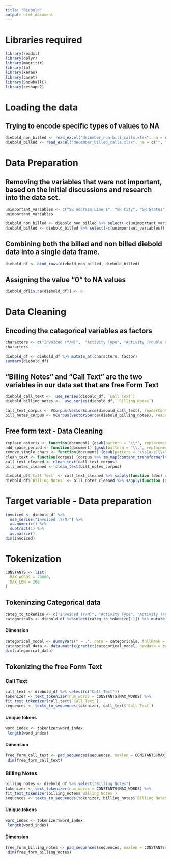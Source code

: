 ```yaml
---
title: "Diebold"
output: html_document
---
```


# Libraries required

```r
library(readxl)
library(dplyr)
library(magrittr)
library(tm)
library(keras)
library(caret)
library(SnowballC)
library(reshape2)
```

# Loading the data 
## Trying to encode specific types of values to NA 

```r
diebold_non_billed <- read_excel("december_non-bill_calls.xlsx", na = c("", "---"), col_types = "text")
diebold_billed <- read_excel("december_billed_calls.xlsx", na = c("", "---"), col_types = "text")
```

# Data Preparation
## Removing the variables that were not important, based on the initial discussions and research into the data set.

```r
unimportant_variables <- c("SR Address Line 1", "SR City", "SR Status", "Activity Status", "Charges Status", "SR Coverage Hours...11", "SR Coverage Hours...28","SR Contact Date","Br Area Desc", "Activity Facts Call Num","Activity Completed Date", "Item Desc", "SR Site","SR Serial Number", "Base Call YN", "Br Region Desc", "SR Number","Br Branch Desc")
unimportant_variables
```


```r
diebold_non_billed <- diebold_non_billed %>% select(-c(unimportant_variables))
diebold_billed <- diebold_billed %>% select(-c(unimportant_variables))
```

## Combining both the billed and non billed diebold data into a single data frame.

```r
diebold_df <- bind_rows(diebold_non_billed, diebold_billed)
```


## Assigning the value "0" to NA values

```r
diebold_df[is.na(diebold_df)] <- 0 
```


# Data Cleaning

## Encoding the categorical variables as factors

```r
characters <- c("Invoiced (Y/N)",  "Activity Type", "Activity Trouble Code", "Coverage Type", "SR Type", "SR Device","SR Owner (Q#)","Cash Vendor & Consumable Contracts", "SR State")
characters
```

```r
diebold_df <- diebold_df %>% mutate_at(characters, factor)
summary(diebold_df)
```

## "Billing Notes" and "Call Text" are the two variables in our data set that are free Form Text

```r
diebold_call_text <-  use_series(diebold_df, `Call Text`)
diebold_billing_notes <-  use_series(diebold_df, `Billing Notes`)
```

```r
call_text_corpus <- VCorpus(VectorSource(diebold_call_text), readerControl = list(language = "en"))
bill_notes_corpus <- VCorpus(VectorSource(diebold_billing_notes), readerControl = list(language = "en"))
```

## Free form text - Data Cleaning 

```r
replace_asterix <- function(document) {gsub(pattern = "\\*", replacement = " ", document)}
add_space_period <- function(document) {gsub(pattern = "\\.", replacement = ". ", document)}
remove_single_chars <- function(document) {gsub(pattern = "\\s[a-z]\\s", replacement = " ", document)}
clean_text <- function(corpus) {corpus %>% tm_map(content_transformer(tolower)) %>% tm_map(content_transformer(replace_asterix)) %>% tm_map(content_transformer(add_space_period)) %>% tm_map(removeNumbers) %>% tm_map(removeWords, stopwords("english")) %>% tm_map(removeWords, c("pm", "am", "edt")) %>% tm_map(removePunctuation) %>% tm_map(content_transformer(remove_single_chars)) %>% tm_map(stripWhitespace) %>% tm_map(content_transformer(trimws)) %>% tm_map(stemDocument)}
call_text_cleaned <- clean_text(call_text_corpus)
bill_notes_cleaned <- clean_text(bill_notes_corpus)
```

```r
diebold_df$`Call Text` <- call_text_cleaned %>% sapply(function (doc) doc$content)
diebold_df$`Billing Notes` <- bill_notes_cleaned %>% sapply(function (doc) doc$content)
```

# Target variable - Data preparation

```r
invoiced <- diebold_df %>%
  use_series("Invoiced (Y/N)") %>%
  as.numeric() %>%
  subtract(1) %>%
  as.matrix()
dim(invoiced)
```

# Tokenization

```r
CONSTANTS <- list(
  MAX_WORDS = 20000,
  MAX_LEN = 200
)
```

## Tokeninzing Categorical data

```r
categ_to_tokenize <- c("Invoiced (Y/N)", "Activity Type", "Activity Trouble Code", "Coverage Type", "SR Type", "SR Device", "SR Owner (Q#)", "Cash Vendor & Consumable Contracts", "SR State")
categoricals <- diebold_df %>%select(categ_to_tokenize[-1]) %>% mutate_all(addNA)
```

#### Dimension

```r
categorical_model <- dummyVars(" ~ .", data = categoricals, fullRank = T)
categorical_data <- data.matrix(predict(categorical_model, newdata = categoricals))
dim(categorical_data)
```

## Tokenizing the free Form Text

### Call Text

```r
call_text <- diebold_df %>% select(c("Call Text"))
tokenizer <- text_tokenizer(num_words = CONSTANTS$MAX_WORDS) %>% 
fit_text_tokenizer(call_text$`Call Text`)
sequences <- texts_to_sequences(tokenizer, call_text$`Call Text`)
```

#### Unique tokens

```r
word_index <- tokenizer$word_index
 length(word_index)
```

#### Dimension

```r
free_form_call_text <- pad_sequences(sequences, maxlen = CONSTANTS$MAX_LEN)
 dim(free_form_call_text)
```

### Billing Notes

```r
billing_notes <- diebold_df %>% select("Billing Notes")
tokenizer <- text_tokenizer(num_words = CONSTANTS$MAX_WORDS) %>% 
fit_text_tokenizer(billing_notes$`Billing Notes`)
sequences <- texts_to_sequences(tokenizer, billing_notes$`Billing Notes`)
```

#### Unique tokens

```r
word_index <- tokenizer$word_index
 length(word_index)
```

#### Dimension

```r
free_form_billing_notes <- pad_sequences(sequences, maxlen = CONSTANTS$MAX_LEN)
 dim(free_form_billing_notes)
```

